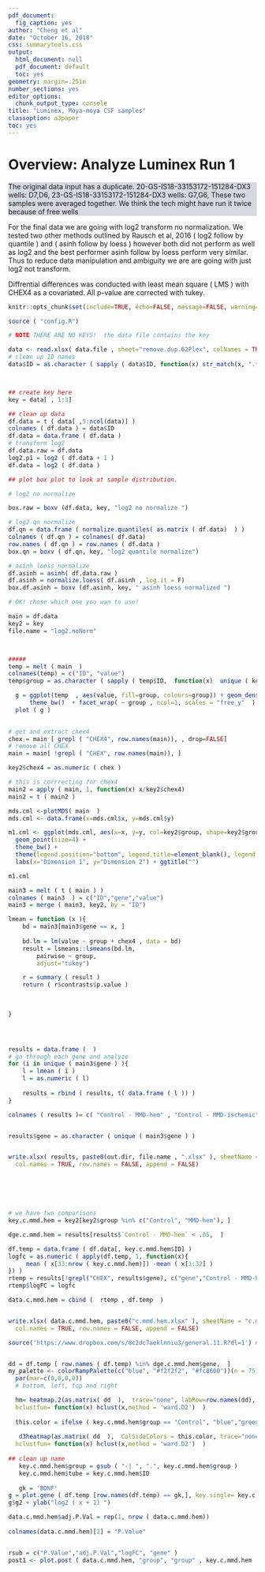 ```yaml
---
pdf_document:
  fig_caption: yes
author: "Cheng et al"
date: "October 16, 2018"
css: summarytools.css
output:
  html_document: null
  pdf_document: default
  toc: yes
geometry: margin=.25in
number_sections: yes
editor_options:
  chunk_output_type: console
title: "Luminex, Moya-moya CSF samples"
classoption: a3paper
toc: yes
---
```

  
# Overview: Analyze Luminex Run 1  
<div style="background-color: #d5d9e0;">
The original data input has a duplicate.
20-GS-IS18-33153172-151284-DX3	wells: D7,D6,
23-GS-IS18-33153172-151284-DX3	wells: G7,G6,
These two samples were averaged  together.  We think the tech might have run it twice because of free wells
</div>

For the final data we are going with log2 transform no normalization.  We tested two other methods outlined by Rausch et al, 2016 ( log2 follow by quantile ) and ( asinh follow by loess ) however both did not perform as well as log2 and the best performer asinh follow by loess perform very similar.  Thus to reduce data manipulation and ambiguity we are are going with just log2 not transform. 

Diffrential differences was conducted with least mean square ( LMS ) with CHEX4 as a covariated.  All p-value are corrected with tukey.   

```r
knitr::opts_chunk$set(include=TRUE, echo=FALSE, message=FALSE, warning=FALSE)
```


```r
source ( "config.R")

# NOTE THERE ARE NO KEYS!  the data file contains the key 

data <- read.xlsx( data.file , sheet="remove.dup.62Plex", colNames = TRUE)
# clean up ID names 
data$ID = as.character ( sapply ( data$ID, function(x) str_match(x, ".*?\\-.*?\\-(.*?)-")[2] ) )



## create key here 
key = data[ , 1:3]

## clean up data 
df.data = t ( data[ ,5:ncol(data)] )
colnames ( df.data ) = data$ID
df.data = data.frame ( df.data )
# transform log2 
df.data.raw = df.data 
log2.p1 = log2 ( df.data + 1 )
df.data = log2 ( df.data )

## plot box plot to look at sample distribution. 

# log2 no normalize

box.raw = boxv (df.data, key, "log2 no normalize ")    

# log2 qn normalize
df.qn = data.frame ( normalize.quantiles( as.matrix ( df.data)  ) )
colnames ( df.qn ) = colnames( df.data)
row.names ( df.qn ) = row.names ( df.data )
box.qn = boxv ( df.qn, key, "log2 quantile normalize")

# asinh loess normalize 
df.asinh = asinh( df.data.raw )
df.asinh = normalize.loess( df.asinh , log.it = F)
box.df.asinh = boxv (df.asinh, key, " asinh loess normalized ")    

# OK! chose which one you wan to use! 

main = df.data
key2 = key 
file.name = "log2.noNorm"



#####
temp = melt ( main  )
colnames(temp) = c("ID", "value")
temp$group = as.character ( sapply ( temp$ID,  function(x)  unique ( key [ key$ID  == x, ]$group)  ) )

  g = ggplot(temp  , aes(value, fill=group, colours=group)) + geom_density(alpha=0.1) + 
      theme_bw()  + facet_wrap( ~ group , ncol=1, scales = "free_y"  ) 
  plot ( g )
  

# get and extract chex4 
chex = main [ grepl ( "CHEX4", row.names(main)), , drop=FALSE]
# remove all CHEX 
main = main[ !grepl ( "CHEX", row.names(main)), ]

key2$chex4 = as.numeric ( chex )

# this is corrrecting for chex4 
main2 = apply ( main, 1, function(x) x/key2$chex4)
main2 = t ( main2 )

mds.cml <-plotMDS( main  )
mds.cml <- data.frame(x=mds.cml$x, y=mds.cml$y)

m1.cml <- ggplot(mds.cml, aes(x=x, y=y, col=key2$group, shape=key2$group ) ) +
  geom_point(size=4) +
  theme_bw() +
  theme(legend.position="bottom", legend.title=element_blank(), legend.key = element_blank()) +
  labs(x="Dimension 1", y="Dimension 2") + ggtitle("") 

m1.cml 

main3 = melt ( t ( main ) )
colnames ( main3  ) = c("ID","gene","value")
main3 = merge ( main3, key2, by = "ID")

lmean = function (x ){
    bd = main3[main3$gene == x, ]
    
    bd.lm = lm(value ~ group + chex4 , data = bd)
    result = lsmeans::lsmeans(bd.lm,
        pairwise ~ group,
        adjust="tukey")

    r = summary ( result )
    return ( r$contrasts$p.value )
    
    
    
}




results = data.frame (  )
# go through each gene and analyze 
for (i in unique ( main3$gene ) ){
    l = lmean ( i )
    l = as.numeric ( l)
    
    results = rbind ( results, t( data.frame ( l )) )
}

colnames ( results )= c( "Control - MMD-hem" , "Control - MMD-ischemic", "MMD-hem - MMD-ischemic" )


results$gene = as.character ( unique ( main3$gene ) )


write.xlsx( results, paste0(out.dir, file.name , ".xlsx" ), sheetName = file.name , firstRow=TRUE, tabColour= "#ed8f55",
  col.names = TRUE, row.names = FALSE, append = FALSE)






# we have two comparisons 
key.c.mmd.hem = key2[key2$group %in% c("Control", "MMD-hem"), ] 

dge.c.mmd.hem = results[results$`Control - MMD-hem` < .05,  ]

df.temp = data.frame ( df.data[, key.c.mmd.hem$ID] )
logfc = as.numeric ( apply(df.temp, 1, function(x){
     mean ( x[33:nrow ( key.c.mmd.hem)]) -mean ( x[1:32] ) 
}) )
rtemp = results[!grepl("CHEX", results$gene), c("gene","Control - MMD-hem")]
rtemp$logFC = logfc

data.c.mmd.hem = cbind (  rtemp , df.temp  )


write.xlsx( data.c.mmd.hem, paste0("c.mmd.hem.xlsx" ), sheetName = "c.mmd.hem", firstRow=TRUE, tabColour= "#ed8f55",
  col.names = TRUE, row.names = FALSE, append = FALSE)

source('https://www.dropbox.com/s/8c2dc7aeklnniu3/general.11.R?dl=1') # get external functions


dd = df.temp [ row.names ( df.temp) %in% dge.c.mmd.hem$gene,  ]
my_palette <- colorRampPalette(c("blue", "#f2f2f2", "#fc8600"))(n = 75)
  par(mar=c(0,0,0,0))
  # bottom, left, top and right 

  hm= heatmap.2(as.matrix( dd  ),  trace="none", labRow=row.names(dd), distfun = function(x) dist(x,method = 'euclidean'), ColSideColors = this.color,
  hclustfun= function(x) hclust(x,method = 'ward.D2')  ) 
 
  this.color = ifelse ( key.c.mmd.hem$group == "Control", "blue","green")
  
   d3heatmap(as.matrix( dd  ),  ColSideColors = this.color, trace="none", labRow=row.names(dd), distfun = function(x) dist(x,method = 'euclidean'), 
  hclustfun= function(x) hclust(x,method = 'ward.D2')  )
 
## clean up name 
   key.c.mmd.hem$group = gsub ( "-| ", ".", key.c.mmd.hem$group )
   key.c.mmd.hem$tube = key.c.mmd.hem$ID
   
   gk = 'BDNF'
g = plot.gene ( df.temp [row.names(df.temp) == gk,], key.single= key.c.mmd.hem , ptext="",title= gk, pid="tube", key.c="group", add=0)
g$g2 + ylab("log2 ( x + 1) ")

data.c.mmd.hem$adj.P.Val = rep(1, nrow ( data.c.mmd.hem))
	
colnames(data.c.mmd.hem)[2] = "P.Value"


rsub = c("P.Value","adj.P.Val","logFC", "gene" )
post1 <- plot.post ( data.c.mmd.hem, "group", "group" , key.c.mmd.hem  , rsub, exp.group="group", exp.this="MMD.hem", normal.this= "Control", sample.id="tube", GENE_SYMBOL = "gene", fdr=2, fold_thres = .2, title1 = "2D vs 3D", top10 = NA)



```


                  
                  


